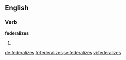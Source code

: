 ==English==

===Verb===
'''federalizes'''

# {{third-person singular of|federalize}}

[[de:federalizes]]
[[fr:federalizes]]
[[sv:federalizes]]
[[vi:federalizes]]